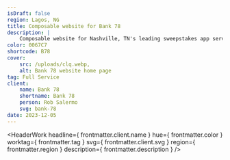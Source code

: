 ```yaml
---
isDraft: false
region: Lagos, NG
title: Composable website for Bank 78
description: |
    Composable website for Nashville, TN's leading sweepstakes app service, helping businesses reap the reward of a meaningful dialog with their customers.
color: 0067C7
shortcode: B78
cover:
    src: /uploads/clq.webp,
    alt: Bank 78 website home page
tag: Full Service
client:
    name: Bank 78
    shortname: Bank 78
    person: Rob Salermo
    svg: bank-78
date: 2023-12-05
---
```


<HeaderWork
    headline={ frontmatter.client.name }
    hue={ frontmatter.color }
    worktag={ frontmatter.tag }
    svg={ frontmatter.client.svg }
    region={ frontmatter.region }
    description={ frontmatter.description }
/>